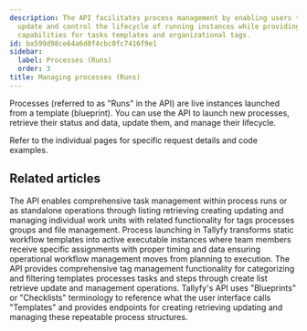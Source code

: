 ```yaml
---
description: The API facilitates process management by enabling users to launch retrieve
  update and control the lifecycle of running instances while providing integration
  capabilities for tasks templates and organizational tags.
id: ba599d98ce64a6d8f4cbc0fc7416f9e1
sidebar:
  label: Processes (Runs)
  order: 3
title: Managing processes (Runs)
---
```



Processes (referred to as "Runs" in the API) are live instances launched from a template (blueprint). You can use the API to launch new processes, retrieve their status and data, update them, and manage their lifecycle.

Refer to the individual pages for specific request details and code examples.

<PageTree />


## Related articles
<CardGrid>
<LinkTitleCard header="<b>Code Samples > Managing tasks</b>" href="/products/pro/integrations/open-api/code-samples/tasks/" > The API enables comprehensive task management within process runs or as standalone operations through listing retrieving creating updating and managing individual work units with related functionality for tags processes groups and file management. </LinkTitleCard>
<LinkTitleCard header="<b>Pro > Launching</b>" href="/products/pro/launching/" > Process launching in Tallyfy transforms static workflow templates into active executable instances where team members receive specific assignments with proper timing and data ensuring operational workflow management moves from planning to execution. </LinkTitleCard>
<LinkTitleCard header="<b>Code Samples > Managing tags</b>" href="/products/pro/integrations/open-api/code-samples/tags/" > The API provides comprehensive tag management functionality for categorizing and filtering templates processes tasks and steps through create list retrieve update and management operations. </LinkTitleCard>
<LinkTitleCard header="<b>Code Samples > Managing templates (blueprints)</b>" href="/products/pro/integrations/open-api/code-samples/templates/" > Tallyfy's API uses "Blueprints" or "Checklists" terminology to reference what the user interface calls "Templates" and provides endpoints for creating retrieving updating and managing these repeatable process structures. </LinkTitleCard>
</CardGrid>